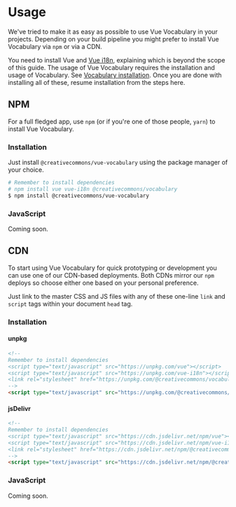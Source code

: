 
<Meta title="Vue Vocabulary/Usage" />

# Usage

We've tried to make it as easy as possible to use Vue Vocabulary in your projects. Depending on your build pipeline you
might prefer to install Vue Vocabulary via `npm` or via a CDN.

You need to install Vue and [Vue i18n], explaining which is beyond the scope of this guide. The usage of Vue Vocabulary
requires the installation and usage of Vocabulary. See [Vocabulary installation]. Once you are done with installing all
of these, resume installation from the steps here.

[Vue i18n]:https://kazupon.github.io/vue-i18n/
[Vocabulary installation]:https://cc-vocabulary.netlify.com/?path=/docs/vocabulary-usage--page

## NPM

For a full fledged app, use `npm` (or if you're one of those people, `yarn`) to install Vue Vocabulary.

### Installation

Just install `@creativecommons/vue-vocabulary` using the package manager of your choice.

```bash
# Remember to install dependencies
# npm install vue vue-i18n @creativecommons/vocabulary
$ npm install @creativecommons/vue-vocabulary
```

### JavaScript

<!-- TODO

Set up the i18n instance.

```js
const i18n = new VueI18n({
  locale: 'en',
  fallbackLocale: 'en',
  messages: {}
})
```

Then in the component containing Vocabulary components, import the required components. You will need to register these
components using Vue.component for global registration or in the components dictionary within your component definition.

```js
import { VHeader, Footer, Locale } from '@creativecommons/vue-vocabulary'

export default {
  components: {
    VHeader,
    Footer,
    Locale
  },
  ...
}
```

If you are planning to use a hefty chunk of the components, you can install Vocabulary as a plugin too.

```js
import VueVocabulary from '@creativecommons/vue-vocabulary'

Vue.use(VueVocabulary)
```

And your template can go like this.

```html
<div class="index">
  <VHeader app-name="My App"/>
  <Footer><Locale/></Footer>
</div>
```
-->

Coming soon.

## CDN

To start using Vue Vocabulary for quick prototyping or development you can use one of our CDN-based deployments. Both
CDNs mirror our `npm` deploys so choose either one based on your personal preference.

Just link to the master CSS and JS files with any of these one-line `link` and `script` tags within your document
`head` tag.

### Installation

#### unpkg

```html
<!--
Remember to install dependencies
<script type="text/javascript" src="https://unpkg.com/vue"></script>
<script type="text/javascript" src="https://unpkg.com/vue-i18n"></script>
<link rel="stylesheet" href="https://unpkg.com/@creativecommons/vocabulary/css/vocabulary.css">
-->
<script type="text/javascript" src="https://unpkg.com/@creativecommons/vue-vocabulary"></script>
```

#### jsDelivr

```html
<!--
Remember to install dependencies
<script type="text/javascript" src="https://cdn.jsdelivr.net/npm/vue"></script>
<script type="text/javascript" src="https://cdn.jsdelivr.net/npm/vue-i18n"></script>
<link rel="stylesheet" href="https://cdn.jsdelivr.net/npm/@creativecommons/vocabulary/css/vocabulary.css">
-->
<script type="text/javascript" src="https://cdn.jsdelivr.net/npm/@creativecommons/vue-vocabulary"></script>
```

### JavaScript

<!-- TODO -->
Coming soon.
